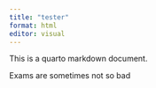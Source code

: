 ```yaml
---
title: "tester"
format: html
editor: visual
---
```

This is a quarto markdown document.

Exams are sometimes not so bad

